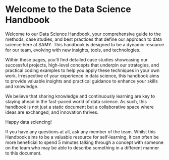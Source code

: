 # Welcome to the Data Science Handbook 

Welcome to our Data Science Handbook, your comprehensive guide to the methods, case studies, and best practices that define our approach to data science here at SAMY. This handbook is designed to be a dynamic resource for our team, evolving with new insights, tools, and technologies.

Within these pages, you'll find detailed case studies showcasing our successful projects, high-level concepts that underpin our strategies, and practical coding examples to help you apply these techniques in your own work. Irrespective of your experience in data science, this handbook aims to provide valuable insights and practical guidance to enhance your skills and knowledge.

We believe that sharing knowledge and continuously learning are key to staying ahead in the fast-paced world of data science. As such, this handbook is not just a static document but a collaborative space where ideas are exchanged, and innovation thrives.

Happy data sciencing!

::: {.callout-note collapse="false"}

If you have any questions at all, ask any member of the team. Whilst this Handbook aims to be a valuable resource for self-learning, it can often be more beneficial to spend 5 minutes talking through a concept with someone on the team who may be able to describe something in a different manner to this document.

:::

<!-- ### Handbook styling guide -->

<!-- Timbo, we want this Handbook to appear written as a "DS Scientist at SHARE" rather than the Jimbo + Timbo show. To help streamline this, I suggest we follow the following guidelines to help ensure we are consistent with our writing style. Some of these points will not be relevant for all section, but I think we would be wise to always keep them in the back of our mind throughout: -->

<!-- -   Tone, we should be friendly but professional. We can definitely joke, but always try and make sure the point we are getting across is clear. -->
<!-- -   Let's make sure we use the active voice rather than passive voice and talk in the first person plural (i.e. we, us rather than I, me etc). -->
<!-- -   If we are referring to a general data scientist or person, let's be inclusive and refer to them as "they/them". For example if we had the sentence "Imagine a data scientist needs to embed a sentence, there are many models available on HuggingFace for *them* to choose from". -->
<!-- -   We need to take responsibility for what we write (this will be more relevant in the later sections of the handbook). We need to be make sure we understand concepts before committing them to the handbook- the creation of this handbook will not only help any newcomer get on board quicker, but also help cement DS concepts ourselves. -->

<!-- > "If you can't explain it simply, you don't understand it well enough" - Albert Einstein -->
